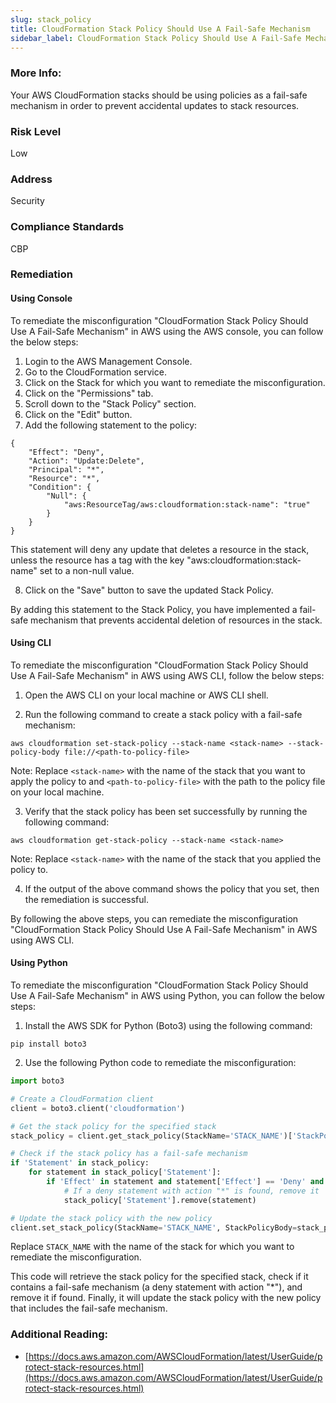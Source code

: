 ```yaml
---
slug: stack_policy
title: CloudFormation Stack Policy Should Use A Fail-Safe Mechanism
sidebar_label: CloudFormation Stack Policy Should Use A Fail-Safe Mechanism
---
```


### More Info:

Your AWS CloudFormation stacks should be using policies as a fail-safe mechanism in order to prevent accidental updates to stack resources.

### Risk Level

Low

### Address

Security

### Compliance Standards

CBP


### Remediation

#### Using Console

To remediate the misconfiguration "CloudFormation Stack Policy Should Use A Fail-Safe Mechanism" in AWS using the AWS console, you can follow the below steps:

1. Login to the AWS Management Console.
2. Go to the CloudFormation service.
3. Click on the Stack for which you want to remediate the misconfiguration.
4. Click on the "Permissions" tab.
5. Scroll down to the "Stack Policy" section.
6. Click on the "Edit" button.
7. Add the following statement to the policy:

```
{
    "Effect": "Deny",
    "Action": "Update:Delete",
    "Principal": "*",
    "Resource": "*",
    "Condition": {
        "Null": {
            "aws:ResourceTag/aws:cloudformation:stack-name": "true"
        }
    }
}
```

This statement will deny any update that deletes a resource in the stack, unless the resource has a tag with the key "aws:cloudformation:stack-name" set to a non-null value.

8. Click on the "Save" button to save the updated Stack Policy.

By adding this statement to the Stack Policy, you have implemented a fail-safe mechanism that prevents accidental deletion of resources in the stack.

#### Using CLI

To remediate the misconfiguration "CloudFormation Stack Policy Should Use A Fail-Safe Mechanism" in AWS using AWS CLI, follow the below steps:

1. Open the AWS CLI on your local machine or AWS CLI shell.

2. Run the following command to create a stack policy with a fail-safe mechanism:

```
aws cloudformation set-stack-policy --stack-name <stack-name> --stack-policy-body file://<path-to-policy-file>
```

Note: Replace `<stack-name>` with the name of the stack that you want to apply the policy to and `<path-to-policy-file>` with the path to the policy file on your local machine.

3. Verify that the stack policy has been set successfully by running the following command:

```
aws cloudformation get-stack-policy --stack-name <stack-name>
```

Note: Replace `<stack-name>` with the name of the stack that you applied the policy to.

4. If the output of the above command shows the policy that you set, then the remediation is successful.

By following the above steps, you can remediate the misconfiguration "CloudFormation Stack Policy Should Use A Fail-Safe Mechanism" in AWS using AWS CLI.

#### Using Python

To remediate the misconfiguration "CloudFormation Stack Policy Should Use A Fail-Safe Mechanism" in AWS using Python, you can follow the below steps:

1. Install the AWS SDK for Python (Boto3) using the following command:
```
pip install boto3
```

2. Use the following Python code to remediate the misconfiguration:
```python
import boto3

# Create a CloudFormation client
client = boto3.client('cloudformation')

# Get the stack policy for the specified stack
stack_policy = client.get_stack_policy(StackName='STACK_NAME')['StackPolicyBody']

# Check if the stack policy has a fail-safe mechanism
if 'Statement' in stack_policy:
    for statement in stack_policy['Statement']:
        if 'Effect' in statement and statement['Effect'] == 'Deny' and 'Action' in statement and statement['Action'] == '*':
            # If a deny statement with action "*" is found, remove it
            stack_policy['Statement'].remove(statement)

# Update the stack policy with the new policy
client.set_stack_policy(StackName='STACK_NAME', StackPolicyBody=stack_policy)
```

Replace `STACK_NAME` with the name of the stack for which you want to remediate the misconfiguration.

This code will retrieve the stack policy for the specified stack, check if it contains a fail-safe mechanism (a deny statement with action "*"), and remove it if found. Finally, it will update the stack policy with the new policy that includes the fail-safe mechanism.


### Additional Reading:

- [https://docs.aws.amazon.com/AWSCloudFormation/latest/UserGuide/protect-stack-resources.html](https://docs.aws.amazon.com/AWSCloudFormation/latest/UserGuide/protect-stack-resources.html) 

